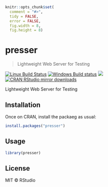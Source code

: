 
```r
knitr::opts_chunk$set(
  comment = "#>",
  tidy = FALSE,
  error = FALSE,
  fig.width = 8,
  fig.height = 8)
```

# presser

> Lightweight Web Server for Testing

[![Linux Build Status](https://travis-ci.org/gaborcsardi/presser.svg?branch=master)](https://travis-ci.org/gaborcsardi/presser)
[![Windows Build status](https://ci.appveyor.com/api/projects/status/github/gaborcsardi/presser?svg=true)](https://ci.appveyor.com/project/gaborcsardi/presser)
[![](http://www.r-pkg.org/badges/version/presser)](http://www.r-pkg.org/pkg/presser)
[![CRAN RStudio mirror downloads](http://cranlogs.r-pkg.org/badges/presser)](http://www.r-pkg.org/pkg/presser)

Lightweight Web Server for Testing

## Installation

Once on CRAN, install the packaeg as usual:

```r
install.packages("presser")
```

## Usage

```r
library(presser)
```

## License

MIT © RStudio
